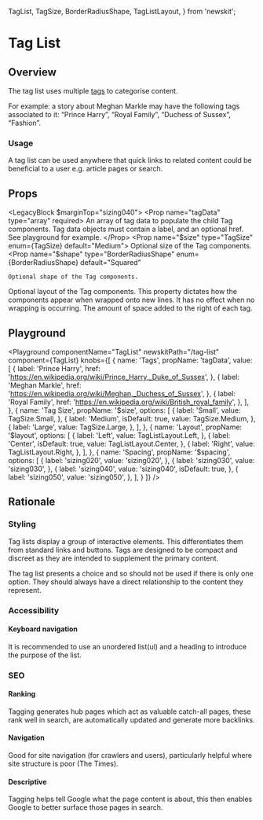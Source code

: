 
  TagList,
  TagSize,
  BorderRadiusShape,
  TagListLayout,
} from 'newskit';


# Tag List

## Overview

The tag list uses multiple [tags](/components/tag) to categorise content.

For example: a story about Meghan Markle may have the following tags associated to it: “Prince Harry”, “Royal Family”, “Duchess of Sussex”, “Fashion”.

### Usage

A tag list can be used anywhere that quick links to related content could be beneficial to a user e.g. article pages or search.

## Props

<LegacyBlock $marginTop="sizing040">
  <Prop name="tagData" type="array" required>
    An array of tag data to populate the child Tag components. Tag data objects
    must contain a label, and an optional href. See playground for example.
  </Prop>
  <Prop name="$size" type="TagSize" enum={TagSize} default="Medium">
    Optional size of the Tag components.
  </Prop>
  <Prop
    name="$shape"
    type="BorderRadiusShape"
    enum={BorderRadiusShape}
    default="Squared"
  >
    Optional shape of the Tag components.
  </Prop>
  <Prop
    name="$layout"
    type="TagListLayout"
    enum={TagListLayout}
    default="Center"
  >
    Optional layout of the Tag components. This property dictates how the
    components appear when wrapped onto new lines. It has no effect when no
    wrapping is occurring.
  </Prop>
  <Prop name="$spacing" type="SizingKeys">
    The amount of space added to the right of each tag.
  </Prop>
</LegacyBlock>

## Playground

<Playground
  componentName="TagList"
  newskitPath="/tag-list"
  component={TagList}
  knobs={[
    {
      name: 'Tags',
      propName: 'tagData',
      value: [
        {
          label: 'Prince Harry',
          href: 'https://en.wikipedia.org/wiki/Prince_Harry,_Duke_of_Sussex',
        },
        {
          label: 'Meghan Markle',
          href: 'https://en.wikipedia.org/wiki/Meghan,_Duchess_of_Sussex',
        },
        {
          label: 'Royal Family',
          href: 'https://en.wikipedia.org/wiki/British_royal_family',
        },
      ],
    },
    {
      name: 'Tag Size',
      propName: '$size',
      options: [
        {
          label: 'Small',
          value: TagSize.Small,
        },
        {
          label: 'Medium',
          isDefault: true,
          value: TagSize.Medium,
        },
        {
          label: 'Large',
          value: TagSize.Large,
        },
      ],
    },
    {
      name: 'Layout',
      propName: '$layout',
      options: [
        {
          label: 'Left',
          value: TagListLayout.Left,
        },
        {
          label: 'Center',
          isDefault: true,
          value: TagListLayout.Center,
        },
        {
          label: 'Right',
          value: TagListLayout.Right,
        },
      ],
    },
    {
      name: 'Spacing',
      propName: '$spacing',
      options: [
        {
          label: 'sizing020',
          value: 'sizing020',
        },
        {
          label: 'sizing030',
          value: 'sizing030',
        },
        {
          label: 'sizing040',
          value: 'sizing040',
          isDefault: true,
        },
        {
          label: 'sizing050',
          value: 'sizing050',
        },
      ],
    }
  ]}
/>

## Rationale

### Styling

Tag lists display a group of interactive elements. This differentiates them from standard links and buttons. Tags are designed to be compact and discreet as they are intended to supplement the primary content.

The tag list presents a choice and so should not be used if there is only one option. They should always have a direct relationship to the content they represent.

### Accessibility

#### Keyboard navigation
It is recommended to use an unordered list(ul) and a heading to introduce the purpose of the list.

### SEO

#### Ranking
Tagging generates hub pages which act as valuable catch-all pages, these rank well in search, are automatically updated and generate more backlinks.

#### Navigation
Good for site navigation (for crawlers and users), particularly helpful where site structure is poor (The Times).

#### Descriptive
Tagging helps tell Google what the page content is about, this then enables Google to better surface those pages in search.

